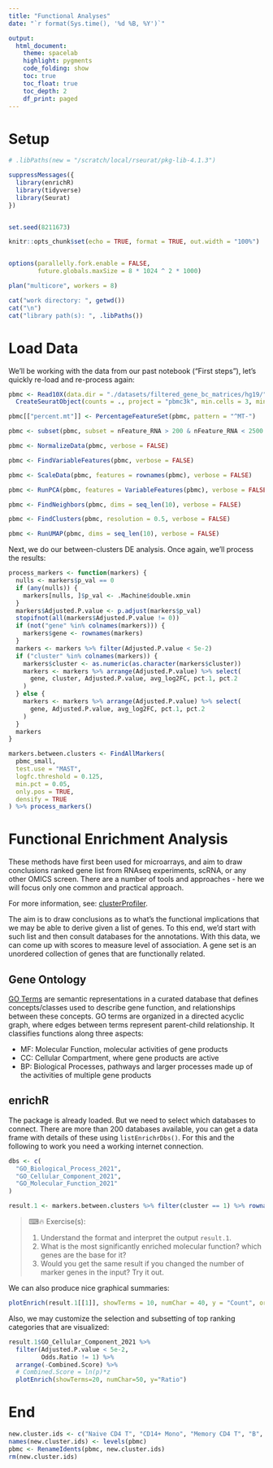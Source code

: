 ```yaml
---
title: "Functional Analyses"
date: "`r format(Sys.time(), '%d %B, %Y')`"

output:
  html_document:
    theme: spacelab
    highlight: pygments
    code_folding: show
    toc: true
    toc_float: true
    toc_depth: 2
    df_print: paged
---
```


# Setup

```r
# .libPaths(new = "/scratch/local/rseurat/pkg-lib-4.1.3")

suppressMessages({
  library(enrichR)
  library(tidyverse)
  library(Seurat)
})


set.seed(8211673)

knitr::opts_chunk$set(echo = TRUE, format = TRUE, out.width = "100%")


options(parallelly.fork.enable = FALSE,
        future.globals.maxSize = 8 * 1024 ^ 2 * 1000)

plan("multicore", workers = 8)
```

```r
cat("work directory: ", getwd())
cat("\n")
cat("library path(s): ", .libPaths())
```

# Load Data

We'll be working with the data from our past notebook ("First steps"), let's quickly re-load and re-process again:

```r
pbmc <- Read10X(data.dir = "./datasets/filtered_gene_bc_matrices/hg19/") %>%
  CreateSeuratObject(counts = ., project = "pbmc3k", min.cells = 3, min.features = 200)

pbmc[["percent.mt"]] <- PercentageFeatureSet(pbmc, pattern = "^MT-")

pbmc <- subset(pbmc, subset = nFeature_RNA > 200 & nFeature_RNA < 2500 & percent.mt < 5)

pbmc <- NormalizeData(pbmc, verbose = FALSE)

pbmc <- FindVariableFeatures(pbmc, verbose = FALSE)

pbmc <- ScaleData(pbmc, features = rownames(pbmc), verbose = FALSE)

pbmc <- RunPCA(pbmc, features = VariableFeatures(pbmc), verbose = FALSE)

pbmc <- FindNeighbors(pbmc, dims = seq_len(10), verbose = FALSE)

pbmc <- FindClusters(pbmc, resolution = 0.5, verbose = FALSE)

pbmc <- RunUMAP(pbmc, dims = seq_len(10), verbose = FALSE)
```

Next, we do our between-clusters DE analysis. Once again, we'll process the results:

```r
process_markers <- function(markers) {
  nulls <- markers$p_val == 0
  if (any(nulls)) {
    markers[nulls, ]$p_val <- .Machine$double.xmin
  }
  markers$Adjusted.P.value <- p.adjust(markers$p_val)
  stopifnot(all(markers$Adjusted.P.value != 0))
  if (not("gene" %in% colnames(markers))) {
    markers$gene <- rownames(markers)
  }
  markers <- markers %>% filter(Adjusted.P.value < 5e-2)
  if ("cluster" %in% colnames(markers)) {
    markers$cluster <- as.numeric(as.character(markers$cluster))
    markers <- markers %>% arrange(Adjusted.P.value) %>% select(
      gene, cluster, Adjusted.P.value, avg_log2FC, pct.1, pct.2
    )
  } else {
    markers <- markers %>% arrange(Adjusted.P.value) %>% select(
      gene, Adjusted.P.value, avg_log2FC, pct.1, pct.2
    )
  }
  markers
}

markers.between.clusters <- FindAllMarkers(
  pbmc_small,
  test.use = "MAST",
  logfc.threshold = 0.125,
  min.pct = 0.05,
  only.pos = TRUE,
  densify = TRUE
) %>% process_markers()
```


# Functional Enrichment Analysis

These methods have first been used for microarrays, and aim to draw conclusions ranked gene list from RNAseq experiments, scRNA, or any other OMICS screen. There are a number of tools and approaches - here we will focus only one common and practical approach.

For more information, see: [clusterProfiler](https://yulab-smu.top/biomedical-knowledge-mining-book/clusterProfiler-dplyr.html).

The aim is to draw conclusions as to what's the functional implications that we may be able to derive given a list of genes. To this end, we'd start with such list and then consult databases for the annotations. With this data, we can come up with scores to measure level of association. A gene set is an unordered collection of genes that are functionally related.

## Gene Ontology

[GO Terms](http://www.geneontology.org/) are semantic representations in a curated database that defines concepts/classes used to describe gene function, and relationships between these concepts. GO terms are organized in a directed acyclic graph, where edges between terms represent parent-child relationship. It classifies functions along three aspects:

- MF: Molecular Function, molecular activities of gene products
- CC: Cellular Compartment, where gene products are active
- BP: Biological Processes, pathways and larger processes made up of the activities of multiple gene products

<!-- rbioapi::rba_reactome_analysis(input = genes.1, p_value = 0.1) -->

## enrichR

The package is already loaded. But we need to select which databases to connect. There are more than 200 databases available, you can get a data frame with details of these using `listEnrichrDbs()`.
For this and the following to work you need a working internet connection.

```r
dbs <- c(
  "GO_Biological_Process_2021",
  "GO_Cellular_Component_2021",
  "GO_Molecular_Function_2021"
)
```


```r
result.1 <- markers.between.clusters %>% filter(cluster == 1) %>% rownames() %>% enrichr(dbs)
```

> ⌨🔥 Exercise(s):
> 
> 1. Understand the format and interpret the output `result.1`.
> 1. What is the most significantly enriched molecular function? which genes are the base for it?
> 1. Would you get the same result if you changed the number of marker genes in the input? Try it out.

We can also produce nice graphical summaries:

```r
plotEnrich(result.1[[1]], showTerms = 10, numChar = 40, y = "Count", orderBy = "P.value")
```

Also, we may customize the selection and subsetting of top ranking categories that are visualized:

```r
result.1$GO_Cellular_Component_2021 %>% 
  filter(Adjusted.P.value < 5e-2,
         Odds.Ratio != 1) %>%
  arrange(-Combined.Score) %>% 
  # Combined.Score = ln(p)*z
  plotEnrich(showTerms=20, numChar=50, y="Ratio")
```

# End

```r
new.cluster.ids <- c("Naive CD4 T", "CD14+ Mono", "Memory CD4 T", "B", "CD8 T", "FCGR3A+ Mono", "NK", "DC", "Platelet")
names(new.cluster.ids) <- levels(pbmc)
pbmc <- RenameIdents(pbmc, new.cluster.ids)
rm(new.cluster.ids)
```

